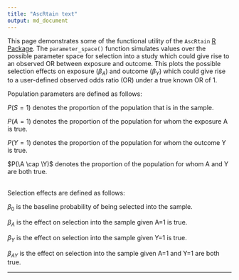 ---
title: "AscRtain text"
output: md_document
---

This page demonstrates some of the functional utility of the `AscRtain` [R Package](github.com/explodecomputer/AscRtain). The `parameter_space()` function simulates values over the possible parameter space for selection into a study which could give rise to an observed OR between exposure and outcome. This plots the possible selection effects on exposure ($\beta_A$) and outcome ($\beta_Y$) which could give rise to a user-defined observed odds ratio (OR) under a true known OR of 1.


Population parameters are defined as follows: 

$P(S =1)$ denotes the proportion of the population that is in the sample. 

$P(A =1)$ denotes the proportion of the population for whom the exposure A is true. 

$P(Y =1)$ denotes the proportion of the population for whom the outcome Y is true. 

$P(\A \cap \Y)$ denotes the proportion of the population for whom A and Y are both true.\
\


Selection effects are defined as follows: 

$\beta_0$ is the baseline probability of being selected into the sample. 

$\beta_A$ is the effect on selection into the sample given A=1 is true. 

$\beta_Y$ is the effect on selection into the sample given Y=1 is true. 

$\beta_{AY}$ is the effect on selection into the sample given A=1 and Y=1 are both true.

---

